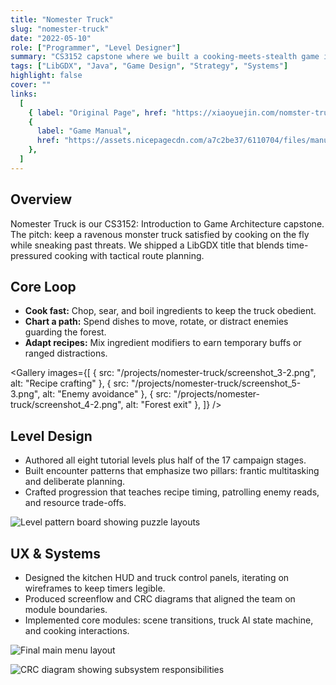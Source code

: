```yaml
---
title: "Nomester Truck"
slug: "nomester-truck"
date: "2022-05-10"
role: ["Programmer", "Level Designer"]
summary: "CS3152 capstone where we built a cooking-meets-stealth game in LibGDX—balancing frantic recipe crafting with tactical pathing for a monstrous food truck."
tags: ["LibGDX", "Java", "Game Design", "Strategy", "Systems"]
highlight: false
cover: ""
links:
  [
    { label: "Original Page", href: "https://xiaoyuejin.com/nomster-truck/" },
    {
      label: "Game Manual",
      href: "https://assets.nicepagecdn.com/a7c2be37/6110704/files/manual1.pdf",
    },
  ]
---
```




## Overview

Nomester Truck is our CS3152: Introduction to Game Architecture capstone. The pitch: keep a ravenous monster truck satisfied by cooking on the fly while sneaking past threats. We shipped a LibGDX title that blends time-pressured cooking with tactical route planning.

## Core Loop

- **Cook fast:** Chop, sear, and boil ingredients to keep the truck obedient.
- **Chart a path:** Spend dishes to move, rotate, or distract enemies guarding the forest.
- **Adapt recipes:** Mix ingredient modifiers to earn temporary buffs or ranged distractions.

<Gallery
  images={[
    { src: "/projects/nomester-truck/screenshot_3-2.png", alt: "Recipe crafting" },
    { src: "/projects/nomester-truck/screenshot_5-3.png", alt: "Enemy avoidance" },
    { src: "/projects/nomester-truck/screenshot_4-2.png", alt: "Forest exit" },
  ]}
/>

## Level Design

- Authored all eight tutorial levels plus half of the 17 campaign stages.
- Built encounter patterns that emphasize two pillars: frantic multitasking and deliberate planning.
- Crafted progression that teaches recipe timing, patrolling enemy reads, and resource trade-offs.

![Level pattern board showing puzzle layouts](/projects/nomester-truck/图层-1-1-2.png)

## UX & Systems

- Designed the kitchen HUD and truck control panels, iterating on wireframes to keep timers legible.
- Produced screenflow and CRC diagrams that aligned the team on module boundaries.
- Implemented core modules: scene transitions, truck AI state machine, and cooking interactions.

![Final main menu layout](/projects/nomester-truck/screenshot_1-8.png)

![CRC diagram showing subsystem responsibilities](/projects/nomester-truck/Screenshot2023-12-20at8.14.29AM-6.png)
